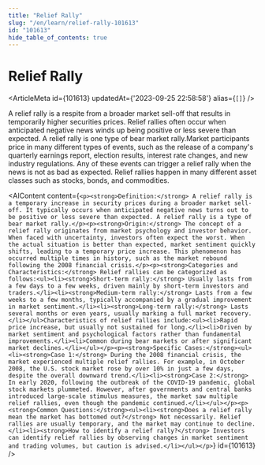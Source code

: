 ```yaml
---
title: "Relief Rally"
slug: "/en/learn/relief-rally-101613"
id: "101613"
hide_table_of_contents: true
---
```



# Relief Rally

<ArticleMeta id={101613} updatedAt={'2023-09-25 22:58:58'} alias={`[]`} />
<div className='border-solid border-b border-t-0 my-4 border-[var(--ifm-color-gray-300)]' />

A relief rally is a respite from a broader market sell-off that results in temporarily higher securities prices. Relief rallies often occur when anticipated negative news winds up being positive or less severe than expected. A relief rally is one type of bear market rally.Market participants price in many different types of events, such as the release of a company's quarterly earnings report, election results, interest rate changes, and new industry regulations. Any of these events can trigger a relief rally when the news is not as bad as expected. Relief rallies happen in many different asset classes such as stocks, bonds, and commodities.

<AIContent content={`<p><strong>Definition:</strong> A relief rally is a temporary increase in security prices during a broader market sell-off. It typically occurs when anticipated negative news turns out to be positive or less severe than expected. A relief rally is a type of bear market rally.</p><p><strong>Origin:</strong> The concept of a relief rally originates from market psychology and investor behavior. When faced with uncertainty, investors often expect the worst. When the actual situation is better than expected, market sentiment quickly shifts, leading to a temporary price increase. This phenomenon has occurred multiple times in history, such as the market rebound following the 2008 financial crisis.</p><p><strong>Categories and Characteristics:</strong> Relief rallies can be categorized as follows:<ul><li><strong>Short-term rally:</strong> Usually lasts from a few days to a few weeks, driven mainly by short-term investors and traders.</li><li><strong>Medium-term rally:</strong> Lasts from a few weeks to a few months, typically accompanied by a gradual improvement in market sentiment.</li><li><strong>Long-term rally:</strong> Lasts several months or even years, usually marking a full market recovery.</li></ul>Characteristics of relief rallies include:<ul><li>Rapid price increase, but usually not sustained for long.</li><li>Driven by market sentiment and psychological factors rather than fundamental improvements.</li><li>Common during bear markets or after significant market declines.</li></ul></p><p><strong>Specific Cases:</strong><ul><li><strong>Case 1:</strong> During the 2008 financial crisis, the market experienced multiple relief rallies. For example, in October 2008, the U.S. stock market rose by over 10% in just a few days, despite the overall downward trend.</li><li><strong>Case 2:</strong> In early 2020, following the outbreak of the COVID-19 pandemic, global stock markets plummeted. However, after governments and central banks introduced large-scale stimulus measures, the market saw multiple relief rallies, even though the pandemic continued.</li></ul></p><p><strong>Common Questions:</strong><ul><li><strong>Does a relief rally mean the market has bottomed out?</strong> Not necessarily. Relief rallies are usually temporary, and the market may continue to decline.</li><li><strong>How to identify a relief rally?</strong> Investors can identify relief rallies by observing changes in market sentiment and trading volumes, but caution is advised.</li></ul></p>`} id={101613} />
